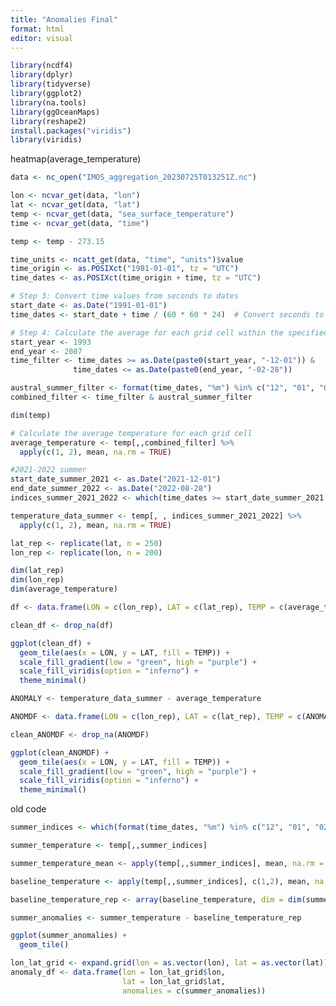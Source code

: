 ```yaml
---
title: "Anomalies Final"
format: html
editor: visual
---
```


```r
library(ncdf4)
library(dplyr)
library(tidyverse)
library(ggplot2)
library(na.tools)
library(ggOceanMaps)
library(reshape2)
install.packages("viridis")
library(viridis)
```

heatmap(average_temperature)

```r
data <- nc_open("IMOS_aggregation_20230725T013251Z.nc")

lon <- ncvar_get(data, "lon")
lat <- ncvar_get(data, "lat")
temp <- ncvar_get(data, "sea_surface_temperature")
time <- ncvar_get(data, "time")

temp <- temp - 273.15

time_units <- ncatt_get(data, "time", "units")$value
time_origin <- as.POSIXct("1981-01-01", tz = "UTC")
time_dates <- as.POSIXct(time_origin + time, tz = "UTC")

# Step 3: Convert time values from seconds to dates
start_date <- as.Date("1991-01-01")
time_dates <- start_date + time / (60 * 60 * 24)  # Convert seconds to days

# Step 4: Calculate the average for each grid cell within the specified time range and for austral summer months
start_year <- 1993
end_year <- 2007
time_filter <- time_dates >= as.Date(paste0(start_year, "-12-01")) &
              time_dates <= as.Date(paste0(end_year, "-02-28"))

austral_summer_filter <- format(time_dates, "%m") %in% c("12", "01", "02", "03", "04", "05", "06", "07", "08")
combined_filter <- time_filter & austral_summer_filter

dim(temp)

# Calculate the average temperature for each grid cell
average_temperature <- temp[,,combined_filter] %>%
  apply(c(1, 2), mean, na.rm = TRUE)

#2021-2022 summer
start_date_summer_2021 <- as.Date("2021-12-01")
end_date_summer_2022 <- as.Date("2022-08-28")
indices_summer_2021_2022 <- which(time_dates >= start_date_summer_2021 & time_dates <= end_date_summer_2022)

temperature_data_summer <- temp[, , indices_summer_2021_2022] %>%
  apply(c(1, 2), mean, na.rm = TRUE)

lat_rep <- replicate(lat, n = 250)
lon_rep <- replicate(lon, n = 200)

dim(lat_rep)
dim(lon_rep)
dim(average_temperature)

df <- data.frame(LON = c(lon_rep), LAT = c(lat_rep), TEMP = c(average_temperature))

clean_df <- drop_na(df)

ggplot(clean_df) +
  geom_tile(aes(x = LON, y = LAT, fill = TEMP)) +
  scale_fill_gradient(low = "green", high = "purple") +
  scale_fill_viridis(option = "inferno") +
  theme_minimal()

ANOMALY <- temperature_data_summer - average_temperature

ANOMDF <- data.frame(LON = c(lon_rep), LAT = c(lat_rep), TEMP = c(ANOMALY))

clean_ANOMDF <- drop_na(ANOMDF)

ggplot(clean_ANOMDF) +
  geom_tile(aes(x = LON, y = LAT, fill = TEMP)) +
  scale_fill_gradient(low = "green", high = "purple") +
  scale_fill_viridis(option = "inferno") +
  theme_minimal()
```

old code

```r
summer_indices <- which(format(time_dates, "%m") %in% c("12", "01", "02"))

summer_temperature <- temp[,,summer_indices]

summer_temperature_mean <- apply(temp[,,summer_indices], mean, na.rm = T)

baseline_temperature <- apply(temp[,,summer_indices], c(1,2), mean, na.rm = T)

baseline_temperature_rep <- array(baseline_temperature, dim = dim(summer_temperature))

summer_anomalies <- summer_temperature - baseline_temperature_rep

ggplot(summer_anomalies) + 
  geom_tile()

lon_lat_grid <- expand.grid(lon = as.vector(lon), lat = as.vector(lat))
anomaly_df <- data.frame(lon = lon_lat_grid$lon,
                         lat = lon_lat_grid$lat,
                         anomalies = c(summer_anomalies))
```
